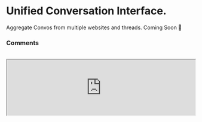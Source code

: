 # Unified Conversation Interface.

Aggregate Convos from multiple websites and threads.
Coming Soon 🚧


### Comments
<br/>
<iframe src="https://theconvo.space/embed/dt?url=https%3A%2F%2Fdocs.theconvo.space%2F&threadId=aggregation-api" allowtransparency="true" width="100%" height="auto">
  Comments
</iframe>
